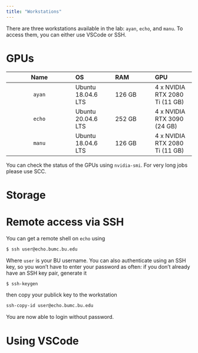 ```yaml
---
title: "Workstations"
---
```



There are three workstations available in the lab: `ayan`, `echo`, and `manu`. To access them, you can either use VSCode or SSH.

# GPUs

| Name | OS | RAM | GPU |
| :---: | :-- | :-- | :-- |
| `ayan` | Ubuntu 18.04.6 LTS | 126 GB | 4 x NVIDIA RTX 2080 Ti (11 GB) |
| `echo` | Ubuntu 20.04.6 LTS | 252 GB | 4 x NVIDIA RTX 3090 (24 GB) |
| `manu` | Ubuntu 18.04.6 LTS | 126 GB | 4 x NVIDIA RTX 2080 Ti (11 GB) |

You can check the status of the GPUs using `nvidia-smi`. For very long jobs please use SCC.

# Storage


# Remote access via SSH
You can get a remote shell on `echo`  using

```bash
$ ssh user@echo.bumc.bu.edu
```

Where `user` is your BU username. You can also authenticate using an SSH key, so you won't have to enter your password as often: if you don't already have an SSH key pair, generate it 
```bash
$ ssh-keygen
```
then copy your publick key to the workstation
```bash
ssh-copy-id user@echo.bumc.bu.edu
```

You are now able to login without password.


# Using VSCode

